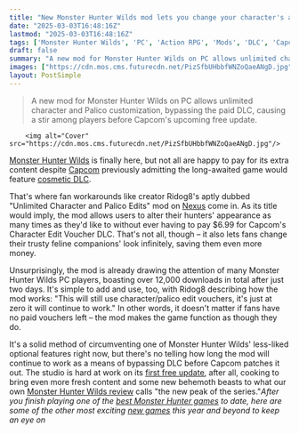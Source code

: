 ```yaml
---
title: "New Monster Hunter Wilds mod lets you change your character's appearance as many times as you want for free, bypassing Capcom's paid DLC"
date: "2025-03-03T16:48:16Z"
lastmod: "2025-03-03T16:48:16Z"
tags: ['Monster Hunter Wilds', 'PC', 'Action RPG', 'Mods', 'DLC', 'Capcom']
draft: false
summary: "A new mod for Monster Hunter Wilds on PC allows unlimited character and Palico customization, bypassing the paid DLC, causing a stir among players before Capcom's upcoming free update."
images: ["https://cdn.mos.cms.futurecdn.net/PizSfbUHbbfWNZoQaeANgD.jpg"]
layout: PostSimple
---
```

> A new mod for Monster Hunter Wilds on PC allows unlimited character and Palico customization, bypassing the paid DLC, causing a stir among players before Capcom's upcoming free update.


        <img alt="Cover" src="https://cdn.mos.cms.futurecdn.net/PizSfbUHbbfWNZoQaeANgD.jpg"/>
        
[<u>Monster Hunter Wilds</u>](https://www.gamesradar.com/games/monster-hunter/monster-hunter-wilds-guide/) is finally here, but not all are happy to pay for its extra content despite [Capcom](https://www.gamesradar.com/tag/capcom/) previously admitting the long-awaited game would feature [<u>cosmetic DLC</u>](https://www.gamesradar.com/games/monster-hunter/monster-hunter-wilds-dlc-wont-include-any-pay-to-win-items-but-will-remain-cosmetic-only-as-always-in-the-action-rpg-series/).

That's where fan workarounds like creator Ridog8's aptly dubbed "Unlimited Character and Palico Edits" mod on [<u>Nexus</u>](https://www.nexusmods.com/monsterhunterwilds/mods/133?tab=description) come in. As its title would imply, the mod allows users to alter their hunters' appearance as many times as they'd like to without ever having to pay $6.99 for Capcom's Character Edit Voucher DLC. That's not all, though – it also lets fans change their trusty feline companions' look infinitely, saving them even more money.

Unsurprisingly, the mod is already drawing the attention of many Monster Hunter Wilds PC players, boasting over 12,000 downloads in total after just two days. It's simple to add and use, too, with Ridog8 describing how the mod works: "This will still use character/palico edit vouchers, it's just at zero it will continue to work." In other words, it doesn't matter if fans have no paid vouchers left – the mod makes the game function as though they do.

It's a solid method of circumventing one of Monster Hunter Wilds' less-liked optional features right now, but there's no telling how long the mod will continue to work as a means of bypassing DLC before Capcom patches it out. The studio is hard at work on its [<u>first free update</u>](https://www.gamesradar.com/games/monster-hunter/monster-hunter-wilds-update-coming-early-april-will-crank-up-the-difficulty-and-add-a-new-place-to-hang-out-with-other-players-addressing-2-big-concerns/), after all, cooking to bring even more fresh content and some new behemoth beasts to what our own [<u>Monster Hunter Wilds review</u>](https://www.gamesradar.com/games/monster-hunter/monster-hunter-wilds-review/) calls "the new peak of the series."*After you finish playing one of the *[<u><em>best Monster Hunter games</em></u>](https://www.gamesradar.com/best-monster-hunter-games/)* to date, here are some of the other most exciting *[<u><em>new games</em></u>](https://www.gamesradar.com/video-game-release-dates/)* this year and beyond to keep an eye on*
        